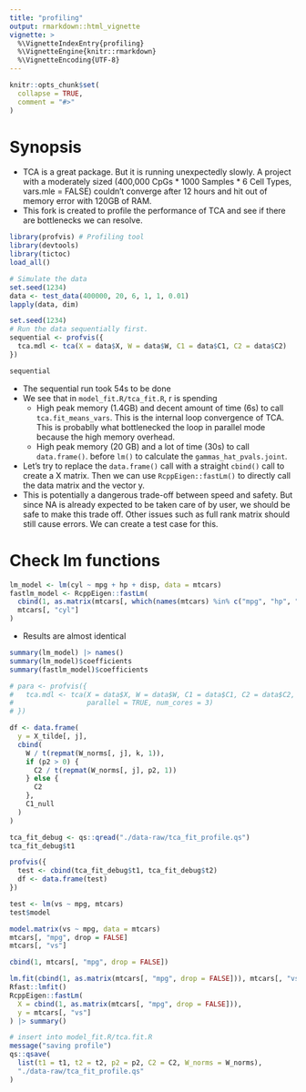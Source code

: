 ```yaml
---
title: "profiling"
output: rmarkdown::html_vignette
vignette: >
  %\VignetteIndexEntry{profiling}
  %\VignetteEngine{knitr::rmarkdown}
  %\VignetteEncoding{UTF-8}
---
```


```r
knitr::opts_chunk$set(
  collapse = TRUE,
  comment = "#>"
)
```

# Synopsis
* TCA is a great package. But it is running unexpectedly slowly. A project with
a moderately sized (400,000 CpGs * 1000 Samples * 6 Cell Types, vars.mle = FALSE)
couldn't converge after 12 hours and hit out of memory error with 120GB of RAM.
* This fork is created to profile the performance of TCA and see if there are 
bottlenecks we can resolve.  

```r
library(profvis) # Profiling tool
library(devtools)
library(tictoc)
load_all()

# Simulate the data
set.seed(1234)
data <- test_data(400000, 20, 6, 1, 1, 0.01)
lapply(data, dim)

set.seed(1234)
# Run the data sequentially first.
sequential <- profvis({
  tca.mdl <- tca(X = data$X, W = data$W, C1 = data$C1, C2 = data$C2)
})

sequential
```

* The sequential run took 54s to be done
* We see that in `model_fit.R/tca_fit.R`, r is spending 
  + High peak memory (1.4GB) and decent amount of time (6s) to call `tca.fit_means_vars`. 
  This is the internal loop convergence of TCA. This is probablly what 
  bottlenecked the loop in parallel mode because the high memory overhead.  
  + High peak memory (20 GB) and a lot of time (30s) to call `data.frame()`.
  before `lm()` to calculate the `gammas_hat_pvals.joint`.  
* Let's try to replace the `data.frame()` call with a straight `cbind()` call to 
create a X matrix. Then we can use `RcppEigen::fastLm()` to directly call 
the data matrix and the vector y.  
* This is potentially a dangerous trade-off between speed and safety. But 
since NA is already expected to be taken care of by user, we should be safe to 
make this trade off. Other issues such as full rank matrix should still cause 
errors. We can create a test case for this.  

# Check lm functions
```r
lm_model <- lm(cyl ~ mpg + hp + disp, data = mtcars)
fastlm_model <- RcppEigen::fastLm(
  cbind(1, as.matrix(mtcars[, which(names(mtcars) %in% c("mpg", "hp", "disp"))])),
  mtcars[, "cyl"]
)
```

* Results are almost identical
```r
summary(lm_model) |> names()
summary(lm_model)$coefficients
summary(fastlm_model)$coefficients
```

```r
# para <- profvis({
#   tca.mdl <- tca(X = data$X, W = data$W, C1 = data$C1, C2 = data$C2,
#                  parallel = TRUE, num_cores = 3)
# })

df <- data.frame(
  y = X_tilde[, j],
  cbind(
    W / t(repmat(W_norms[, j], k, 1)),
    if (p2 > 0) {
      C2 / t(repmat(W_norms[, j], p2, 1))
    } else {
      C2
    },
    C1_null
  )
)

tca_fit_debug <- qs::qread("./data-raw/tca_fit_profile.qs")
tca_fit_debug$t1

profvis({
  test <- cbind(tca_fit_debug$t1, tca_fit_debug$t2)
  df <- data.frame(test)
})

test <- lm(vs ~ mpg, mtcars)
test$model

model.matrix(vs ~ mpg, data = mtcars)
mtcars[, "mpg", drop = FALSE]
mtcars[, "vs"]

cbind(1, mtcars[, "mpg", drop = FALSE])

lm.fit(cbind(1, as.matrix(mtcars[, "mpg", drop = FALSE])), mtcars[, "vs"])
Rfast::lmfit()
RcppEigen::fastLm(
  X = cbind(1, as.matrix(mtcars[, "mpg", drop = FALSE])),
  y = mtcars[, "vs"]
) |> summary()

# insert into model_fit.R/tca.fit.R
message("saving profile")
qs::qsave(
  list(t1 = t1, t2 = t2, p2 = p2, C2 = C2, W_norms = W_norms),
  "./data-raw/tca_fit_profile.qs"
)
```

